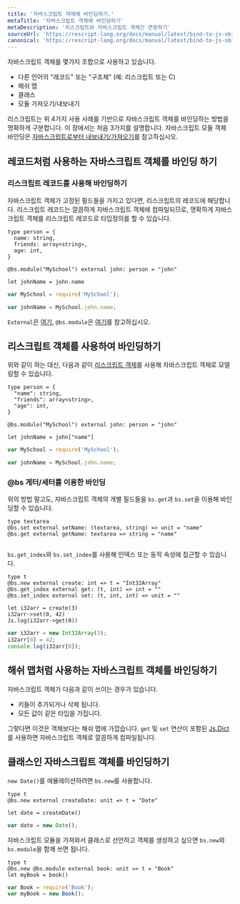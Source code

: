 ```yaml
---
title: '자바스크립트 객체에 바인딩하기.'
metaTitle: '자바스크립트 객체에 바인딩하기'
metaDescription: '리스크립트와 자바스크립트 객체간 연동하기'
sourceUrl: 'https://rescript-lang.org/docs/manual/latest/bind-to-js-object'
canonical: 'https://rescript-lang.org/docs/manual/latest/bind-to-js-object'
---
```


자바스크립트 객체를 몇가지 조합으로 사용하고 있습니다.

- 다른 언어의 "레코드" 또는 "구조체" (예: 리스크립트 또는 C)
- 해쉬 맵
- 클래스
- 모듈 가져오기/내보내기

리스크립트는 위 4가지 사용 사례를 기반으로 자바스크립트 객체를 바인딩하는 방법을 명확하게 구분합니다. 이 장에서는 처음 3가지를 설명합니다. 자바스크립트 모듈 객체 바인딩은 [자바스크립트로부터 내보내기/가져오기](07-Bind-to-Global-JS-Values)를 참고하십시오.

## 레코드처럼 사용하는 자바스크립트 객체를 바인딩 하기

### 리스크립트 레코드를 사용해 바인딩하기

자바스크립트 객체가 고정된 필드들을 가지고 있다면, 리스크립트의 레코드에 해당합니다. 리스크립트 레코드는 깔끔하게 자바스크립트 객체에 컴파일되므로, 명확하게 자바스크립트 객체를 리스크립트 레코드로 타입정의를 할 수 있습니다.

```reason
type person = {
  name: string,
  friends: array<string>,
  age: int,
}

@bs.module("MySchool") external john: person = "john"

let johnName = john.name
```

```js
var MySchool = require('MySchool');

var johnName = MySchool.john.name;
```

`External`은 [여기](03-External-Bing-to-Any-JS-Library), `@bs.module`은 [여기](06-Import-from-Export-to-JS.mdx)를 참고하십시오.

## 리스크립트 객체를 사용하여 바인딩하기

위와 같이 하는 대신, 다음과 같이 [리스크립트 객체](../Language-Features/07-Object.mdx)를 사용해 자바스크립트 객체로 모델링할 수 있습니다.

```reason
type person = {
  "name": string,
  "friends": array<string>,
  "age": int,
}

@bs.module("MySchool") external john: person = "john"

let johnName = john["name"]
```

```js
var MySchool = require('MySchool');

var johnName = MySchool.john.name;
```

### @bs 게터/세터를 이용한 바인딩

위의 방법 말고도, 자바스크립트 객체의 개별 필드들을 `bs.get`과 `bs.set`을 이용해 바인딩할 수 있습니다.

```reason
type textarea
@bs.set external setName: (textarea, string) => unit = "name"
@bs.get external getName: textarea => string = "name"
```

```js

```

`bs.get_index`와 `bs.set_index`를 사용해 인덱스 또는 동적 속성에 접근할 수 있습니다.

```reason
type t
@bs.new external create: int => t = "Int32Array"
@bs.get_index external get: (t, int) => int = ""
@bs.set_index external set: (t, int, int) => unit = ""

let i32arr = create(3)
i32arr->set(0, 42)
Js.log(i32arr->get(0))
```

```js
var i32arr = new Int32Array(3);
i32arr[0] = 42;
console.log(i32arr[0]);
```

## 해쉬 맵처럼 사용하는 자바스크립트 객체를 바인딩하기

자바스크립트 객체가 다음과 같이 쓰이는 경우가 있습니다.

- 키들이 추가되거나 삭제 됩니다.
- 모든 값이 같은 타입을 가집니다.

그렇다면 이것은 객체보다는 해쉬 맵에 가깝습니다. `get` 및 `set` 연산이 포함된 [Js.Dict](https://rescript-lang.org/docs/manual/latest/api/js/dict)를 사용하면 자바스크립트 객체로 깔끔하게 컴파일됩니다.

## 클래스인 자바스크립트 객체를 바인딩하기

`new Date()`를 에뮬레이션하려면 `bs.new`를 사용합니다.

```reason
type t
@bs.new external createDate: unit => t = "Date"

let date = createDate()
```

```js
var date = new Date();
```

<!-- You can chain `bs.new` and `bs.module` if the JS module you're importing is itself a class: -->

자바스크립트 모듈을 가져와서 클래스로 선언하고 객체를 생성하고 싶으면 `bs.new`와 `bs.module`을 함께 쓰면 됩니다.

```reason
type t
@bs.new @bs.module external book: unit => t = "Book"
let myBook = book()
```

```js
var Book = require('Book');
var myBook = new Book();
```
